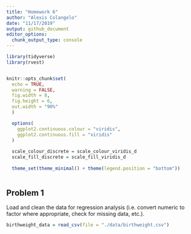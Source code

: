 ```yaml
---
title: "Homework 6"
author: "Alexis Colangelo"
date: "11/17/2019"
output: github_document
editor_options: 
  chunk_output_type: console
---
```


```r
library(tidyverse)
library(rvest)


knitr::opts_chunk$set(
  echo = TRUE,
  warning = FALSE,
  fig.width = 8,
  fig.height = 6,
  out.width = "90%"
  )

  options(
    ggplot2.continuous.colour = "viridis",
    ggplot2.continuous.fill = "viridis"
  )
  
  scale_colour_discrete = scale_colour_viridis_d
  scale_fill_discrete = scale_fill_viridis_d
  
  theme_set(theme_minimal() + theme(legend.position = "bottom"))
  
```

## Problem 1

Load and clean the data for regression analysis (i.e. convert numeric to factor where appropriate, check for missing data, etc.).

```r
birthweight_data = read_csv(file = "./data/birthweight.csv")
```



